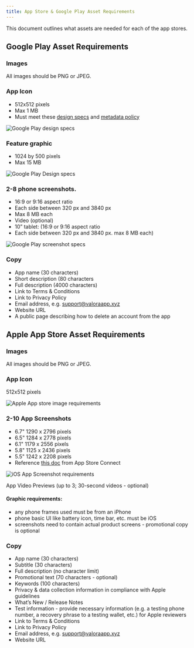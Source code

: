 ```yaml
---
title: App Store & Google Play Asset Requirements
---
```

This document outlines what assets are needed for each of the app stores.

## Google Play Asset Requirements

### Images

All images should be PNG or JPEG.

### App Icon

- 512x512 pixels
- Max 1 MB
- Must meet these [design specs](https://developer.android.com/distribute/google-play/resources/icon-design-specifications) and [metadata policy](https://support.google.com/googleplay/android-developer/answer/9898842)

![Google Play design specs](./image.png)

### Feature graphic

- 1024 by 500 pixels
- Max 15 MB

![Google Play Design specs](./image-1.png)

### 2-8 phone screenshots.

- 16:9 or 9:16 aspect ratio
- Each side between 320 px and 3840 px
- Max 8 MB each
- Video (optional)
- 10” tablet: (16:9 or 9:16 aspect ratio
- Each side between 320 px and 3840 px. max 8 MB each)

![Google Play screenshot specs](./image-2.png)

### Copy

- App name (30 characters)
- Short description (80 characters
- Full description (4000 characters)
- Link to Terms & Conditions
- Link to Privacy Policy
- Email address, e.g. support@valoraapp.xyz
- Website URL
- A public page describing how to delete an account from the app

## Apple App Store Asset Requirements

### Images

All images should be PNG or JPEG.

### App Icon

512x512 pixels

![Apple App store image requirements](./image-3.png)

### 2-10 App Screenshots

- 6.7" 1290 x 2796 pixels
- 6.5" 1284 x 2778 pixels
- 6.1" 1179 x 2556 pixels
- 5.8" 1125 x 2436 pixels
- 5.5" 1242 x 2208 pixels
- Reference [this doc](https://developer.apple.com/help/app-store-connect/reference/screenshot-specifications/) from App Store Connect

![iOS App Screenshot requirements](./image-4.png)

App Video Previews (up to 3; 30-second videos - optional)

#### Graphic requirements:

- any phone frames used must be from an iPhone
- phone basic UI like battery icon, time bar, etc. must be iOS
- screenshots need to contain actual product screens - promotional copy is optional

### Copy

- App name (30 characters)
- Subtitle (30 characters)
- Full description (no character limit)
- Promotional text (70 characters - optional)
- Keywords (100 characters)
- Privacy & data collection information in compliance with Apple guidelines
- What’s New / Release Notes
- Test information - provide necessary information (e.g. a testing phone number, a recovery phrase to a testing wallet, etc.) for Apple reviewers
- Link to Terms & Conditions
- Link to Privacy Policy
- Email address, e.g. support@valoraapp.xyz
- Website URL



<EditPage editUrl="https://github.com/divvi-xyz/docs/edit/main/docs-template/mobile-framework/publishing/asset-requirements.md" />